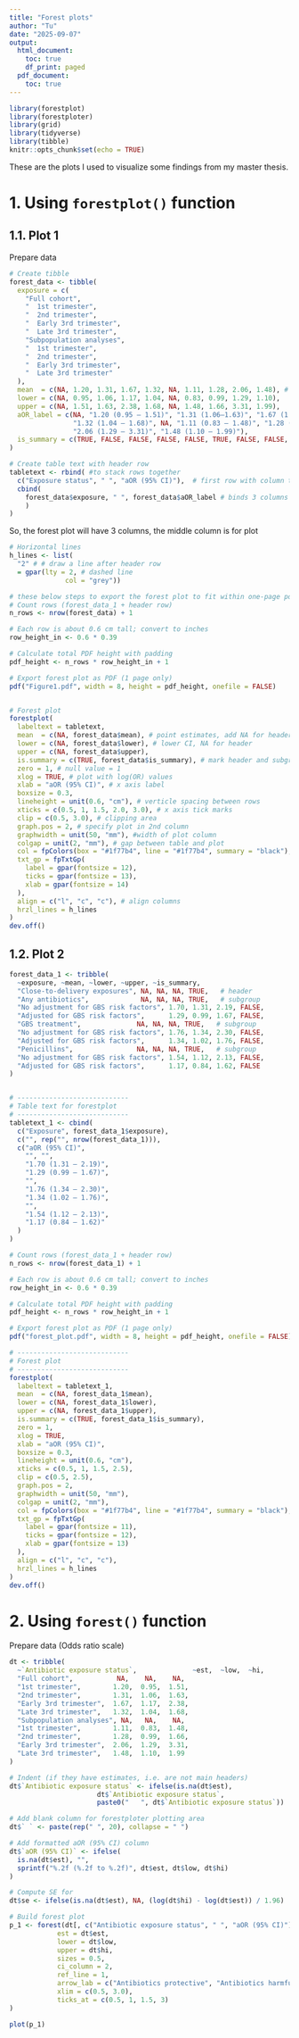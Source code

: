 ---
title: "Forest plots"
author: "Tu"
date: "2025-09-07"
output:
  html_document:
    toc: true
    df_print: paged
  pdf_document:
    toc: true
---

```{r setup, include=FALSE}
library(forestplot)
library(forestploter)
library(grid)
library(tidyverse)
library(tibble)
knitr::opts_chunk$set(echo = TRUE)
```

These are the plots I used to visualize some findings from my master thesis. 

# 1. Using `forestplot()` function
## 1.1. Plot 1
Prepare data
```{r}
# Create tibble
forest_data <- tibble(
  exposure = c(
    "Full cohort",
    "  1st trimester",
    "  2nd trimester",
    "  Early 3rd trimester",
    "  Late 3rd trimester",
    "Subpopulation analyses",
    "  1st trimester",
    "  2nd trimester",
    "  Early 3rd trimester",
    "  Late 3rd trimester"
  ),
  mean  = c(NA, 1.20, 1.31, 1.67, 1.32, NA, 1.11, 1.28, 2.06, 1.48), # point estimates (ORs)
  lower = c(NA, 0.95, 1.06, 1.17, 1.04, NA, 0.83, 0.99, 1.29, 1.10),
  upper = c(NA, 1.51, 1.63, 2.38, 1.68, NA, 1.48, 1.66, 3.31, 1.99),
  aOR_label = c(NA, "1.20 (0.95 – 1.51)", "1.31 (1.06–1.63)", "1.67 (1.17 – 2.38)",
                "1.32 (1.04 – 1.68)", NA, "1.11 (0.83 – 1.48)", "1.28 (0.99 – 1.66)",
                "2.06 (1.29 – 3.31)", "1.48 (1.10 – 1.99)"),
  is_summary = c(TRUE, FALSE, FALSE, FALSE, FALSE, TRUE, FALSE, FALSE, FALSE, FALSE) # TRUE = summary row (bold), FALSE = normal row
)
```

```{r}
# Create table text with header row
tabletext <- rbind( #to stack rows together
  c("Exposure status", " ", "aOR (95% CI)"),  # first row with column titles
  cbind(
    forest_data$exposure, " ", forest_data$aOR_label # binds 3 columns
    )
)
```
So, the forest plot will have 3 columns, the middle column is for plot
```{r}
# Horizontal lines
h_lines <- list(
  "2" # # draw a line after header row
  = gpar(lty = 2, # dashed line
              col = "grey"))

# these below steps to export the forest plot to fit within one-page pdf file
# Count rows (forest_data_1 + header row)
n_rows <- nrow(forest_data) + 1  

# Each row is about 0.6 cm tall; convert to inches
row_height_in <- 0.6 * 0.39  

# Calculate total PDF height with padding
pdf_height <- n_rows * row_height_in + 1  

# Export forest plot as PDF (1 page only)
pdf("Figure1.pdf", width = 8, height = pdf_height, onefile = FALSE)


# Forest plot 
forestplot(
  labeltext = tabletext, 
  mean  = c(NA, forest_data$mean), # point estimates, add NA for header row
  lower = c(NA, forest_data$lower), # lower CI, NA for header
  upper = c(NA, forest_data$upper),
  is.summary = c(TRUE, forest_data$is_summary), # mark header and subgroup titles bold
  zero = 1, # null value = 1
  xlog = TRUE, # plot with log(OR) values
  xlab = "aOR (95% CI)", # x axis label
  boxsize = 0.3,
  lineheight = unit(0.6, "cm"), # verticle spacing between rows
  xticks = c(0.5, 1, 1.5, 2.0, 3.0), # x axis tick marks
  clip = c(0.5, 3.0), # clipping area
  graph.pos = 2, # specify plot in 2nd column
  graphwidth = unit(50, "mm"), #width of plot column
  colgap = unit(2, "mm"), # gap between table and plot
  col = fpColors(box = "#1f77b4", line = "#1f77b4", summary = "black"),
  txt_gp = fpTxtGp(
    label = gpar(fontsize = 12),
    ticks = gpar(fontsize = 13),
    xlab = gpar(fontsize = 14)
  ),
  align = c("l", "c", "c"), # align columns
  hrzl_lines = h_lines
)
dev.off()
```

## 1.2. Plot 2
```{r}
forest_data_1 <- tribble(
  ~exposure, ~mean, ~lower, ~upper, ~is_summary,
  "Close-to-delivery exposures", NA, NA, NA, TRUE,   # header
  "Any antibiotics",             NA, NA, NA, TRUE,   # subgroup
  "No adjustment for GBS risk factors", 1.70, 1.31, 2.19, FALSE,
  "Adjusted for GBS risk factors",      1.29, 0.99, 1.67, FALSE,
  "GBS treatment",              NA, NA, NA, TRUE,   # subgroup
  "No adjustment for GBS risk factors", 1.76, 1.34, 2.30, FALSE,
  "Adjusted for GBS risk factors",      1.34, 1.02, 1.76, FALSE,
  "Penicillins",                NA, NA, NA, TRUE,   # subgroup
  "No adjustment for GBS risk factors", 1.54, 1.12, 2.13, FALSE,
  "Adjusted for GBS risk factors",      1.17, 0.84, 1.62, FALSE
)


# ----------------------------
# Table text for forestplot
# ----------------------------
tabletext_1 <- cbind(
  c("Exposure", forest_data_1$exposure),
  c("", rep("", nrow(forest_data_1))),
  c("aOR (95% CI)",
    "", "",
    "1.70 (1.31 – 2.19)",
    "1.29 (0.99 – 1.67)",
    "",
    "1.76 (1.34 – 2.30)",
    "1.34 (1.02 – 1.76)",
    "",
    "1.54 (1.12 – 2.13)",
    "1.17 (0.84 – 1.62)"
  )
)

# Count rows (forest_data_1 + header row)
n_rows <- nrow(forest_data_1) + 1  

# Each row is about 0.6 cm tall; convert to inches
row_height_in <- 0.6 * 0.39  

# Calculate total PDF height with padding
pdf_height <- n_rows * row_height_in + 1  

# Export forest plot as PDF (1 page only)
pdf("forest_plot.pdf", width = 8, height = pdf_height, onefile = FALSE)

# ----------------------------
# Forest plot
# ----------------------------
forestplot(
  labeltext = tabletext_1,
  mean  = c(NA, forest_data_1$mean),
  lower = c(NA, forest_data_1$lower),
  upper = c(NA, forest_data_1$upper),
  is.summary = c(TRUE, forest_data_1$is_summary),
  zero = 1,
  xlog = TRUE,
  xlab = "aOR (95% CI)",
  boxsize = 0.3,
  lineheight = unit(0.6, "cm"),
  xticks = c(0.5, 1, 1.5, 2.5),
  clip = c(0.5, 2.5),
  graph.pos = 2,
  graphwidth = unit(50, "mm"),
  colgap = unit(2, "mm"),
  col = fpColors(box = "#1f77b4", line = "#1f77b4", summary = "black"),
  txt_gp = fpTxtGp(
    label = gpar(fontsize = 11),
    ticks = gpar(fontsize = 12),
    xlab = gpar(fontsize = 13)
  ),
  align = c("l", "c", "c"),
  hrzl_lines = h_lines
)
dev.off()  
```

# 2. Using `forest()` function
Prepare data (Odds ratio scale)
```{r}
dt <- tribble(
  ~`Antibiotic exposure status`,              ~est,  ~low,  ~hi,
  "Full cohort",           NA,    NA,    NA,
  "1st trimester",        1.20,  0.95,  1.51,
  "2nd trimester",        1.31,  1.06,  1.63,
  "Early 3rd trimester",  1.67,  1.17,  2.38,
  "Late 3rd trimester",   1.32,  1.04,  1.68,
  "Subpopulation analyses", NA,   NA,    NA,
  "1st trimester",        1.11,  0.83,  1.48,
  "2nd trimester",        1.28,  0.99,  1.66,
  "Early 3rd trimester",  2.06,  1.29,  3.31,
  "Late 3rd trimester",   1.48,  1.10,  1.99
)
```

```{r}
# Indent (if they have estimates, i.e. are not main headers)
dt$`Antibiotic exposure status` <- ifelse(is.na(dt$est),
                      dt$`Antibiotic exposure status`,
                      paste0("   ", dt$`Antibiotic exposure status`))
```

```{r}
# Add blank column for forestploter plotting area
dt$` ` <- paste(rep(" ", 20), collapse = " ")

# Add formatted aOR (95% CI) column
dt$`aOR (95% CI)` <- ifelse(
  is.na(dt$est), "",
  sprintf("%.2f (%.2f to %.2f)", dt$est, dt$low, dt$hi)
)

# Compute SE for
dt$se <- ifelse(is.na(dt$est), NA, (log(dt$hi) - log(dt$est)) / 1.96)

# Build forest plot
p_1 <- forest(dt[, c("Antibiotic exposure status", " ", "aOR (95% CI)")],
            est = dt$est,
            lower = dt$low,
            upper = dt$hi,
            sizes = 0.5,
            ci_column = 2,
            ref_line = 1,
            arrow_lab = c("Antibiotics protective", "Antibiotics harmful"),
            xlim = c(0.5, 3.0),
            ticks_at = c(0.5, 1, 1.5, 3)
)

plot(p_1)

```


